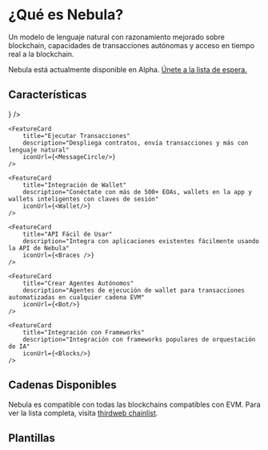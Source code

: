 
# ¿Qué es Nebula?

Un modelo de lenguaje natural con razonamiento mejorado sobre blockchain, capacidades de transacciones autónomas y acceso en tiempo real a la blockchain.

Nebula está actualmente disponible en Alpha. [Únete a la lista de espera.](https://thirdweb.com/nebula)

<DocImage src={NebulaDiagram} />

## Características

<div
	className="my-4 grid gap-2 md:grid-cols-2 lg:grid-cols-2 "
>
	<FeatureCard
		title="Modelo Blockchain Propietario"
		description="Entrenado en más de 2,500+ redes EVM y 1M+ contratos"
		iconUrl={<File />}
	/>

    <FeatureCard
    	title="Ejecutar Transacciones"
    	description="Despliega contratos, envía transacciones y más con lenguaje natural"
		iconUrl={<MessageCircle/>}
    />

	<FeatureCard
    	title="Integración de Wallet"
    	description="Conéctate con más de 500+ EOAs, wallets en la app y wallets inteligentes con claves de sesión"
		iconUrl={<Wallet/>}
    />

	<FeatureCard
    	title="API Fácil de Usar"
    	description="Integra con aplicaciones existentes fácilmente usando la API de Nebula"
    	iconUrl={<Braces />}
    />

	<FeatureCard
    	title="Crear Agentes Autónomos"
    	description="Agentes de ejecución de wallet para transacciones automatizadas en cualquier cadena EVM"
    	iconUrl={<Bot/>}
    />

	<FeatureCard
    	title="Integración con Frameworks"
    	description="Integración con frameworks populares de orquestación de IA"
		iconUrl={<Blocks/>}
    />
</div>

## Cadenas Disponibles
Nebula es compatible con todas las blockchains compatibles con EVM. Para ver la lista completa, visita [thirdweb chainlist](https://thirdweb.com/chainlist).

<DocImage src={SupportedChains} />

## Plantillas

<Stack>

<GithubTemplateCard title="Bouncer Eliza Agent" href="https://github.com/thirdweb-example/bouncer-eliza-agent" />

</Stack>
